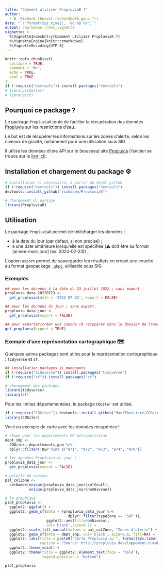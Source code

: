 ```yaml
---
title: "Comment utiliser PropluviaR ?"
author: 
  - B. Richard (benoit.richard@ofb.gouv.fr)
date: "`r format(Sys.time(), '%d %B %Y')`"
output: rmarkdown::html_vignette
vignette: >
  %\VignetteIndexEntry{Comment utiliser PropluviaR ?}
  %\VignetteEngine{knitr::rmarkdown}
  %\VignetteEncoding{UTF-8}
---
```


```r
knitr::opts_chunk$set(
  collapse = TRUE,
  comment = "#>",
  echo = TRUE,
  eval = TRUE
)
if (!require("devtools")) install.packages("devtools")
# library(COGiter)
# library(sf)
```

## Pourquoi ce package ?

Le package `PropluviaR` tente de faciliter la récupération des données [Propluvia](https://propluvia.developpement-durable.gouv.fr/propluviapublic/accueil) sur les restrictions d'eau. 

Le but est de récupérer les informations sur les zones d'alerte, selon les niveaux de gravité, notamment pour une utilisation sous SIG. 

Il utilise les données d'une API sur le (nouveau) site [Propluvia](https://propluvia.developpement-durable.gouv.fr/propluviapublic/accueil) (l'ancien se trouve sur le [lien ici](http://propluvia.developpement-durable.gouv.fr/propluvia/faces/index.jsp)).

## Installation et chargement du package &#x2699;&#xFE0F;

```r
# installation si nécessaire, à partir du dépôt github
if (!require("devtools")) install.packages("devtools")
devtools::install_github("richaben/PropluviaR")
```

```r
# Chargement du package
library(PropluviaR)
```

## Utilisation

Le package `PropluviaR` permet de télécharger les données :

- à la date du jour (par défaut, si non précisé) ;
- à une date antérieure lorsqu'elle est spécifiée (&#x26A0;&#xFE0F; doit être au format [annee-mois-jour] (ex: 2022-07-23)) ;

L'option `export` permet de sauvegarder les résultats en créant une couche au format geopackage `.gkpg`, utilisable sous SIG.

### Exemples

```r
## pour les données à la date du 23 juillet 2022 ; sans export
propluvia_data_20220723 <- 
  get_propluvia(date = '2022-07-23', export = FALSE)

## pour les données du jour ; sans export.
propluvia_data_jour <- 
  get_propluvia(export = FALSE)
```

```r
## pour exporter/créer une couche (à récupérer dans le dossier de travail)
get_propluvia(export = TRUE)
```

### Exemple d'une représentation cartographique &#x1F5FA;&#xFE0F;

Quelques autres packages sont utiles pour la représentation cartographique : `tidyverse` et `sf`.

```r
## installation packages si manquants
if (!require("tidyverse")) install.packages("tidyverse")
if (!require("sf")) install.packages("sf")

# chargement des packages
library(tidyverse)
library(sf)
```

Pour les limites départementales, le package `COGiter` est utilisé.

```r
if (!require("COGiter")) devtools::install_github("MaelTheuliere/COGiter")
library(COGiter)
```


Voici un exemple de carte avec les données récupérées ! 

```r
# shape pour les departements FR métropolitaine
dept_shp <- 
  COGiter::departements_geo %>% 
  dplyr::filter(!DEP %in% c("971", "972", "973", "974", "976"))

# les données Propluvia du jour !
propluvia_data_jour <- 
  get_propluvia(export = FALSE)

# palette de couleur
pal_colZone <- 
  setNames(unique(propluvia_data_jour$colSeuil),
           unique(propluvia_data_jour$nomNiveau))

# le graphique
plot_propluvia <-
  ggplot2::ggplot() +
  ggplot2::geom_sf(data = (propluvia_data_jour %>% 
                             dplyr::filter(typeZone == 'SUP')),
                   ggplot2::aes(fill=nomNiveau),
                   col='black',size=0.1) +
  ggplot2::scale_fill_manual(values = pal_colZone, "Zones d'alerte") +
  ggplot2::geom_sf(data = dept_shp, col='black', size=0.6, fill=NA) +
  ggplot2::labs(title = paste0("Carte Propluvia au ", format(Sys.time(),"%d/%m/%Y"), " pour les eaux superficielles."), 
                caption = "Source: http://propluvia.developpement-durable.gouv.fr") +
  ggplot2::theme_void() +
  ggplot2::theme(title = ggplot2::element_text(face = 'bold'),
                 legend.position = "bottom")

plot_propluvia  
```


